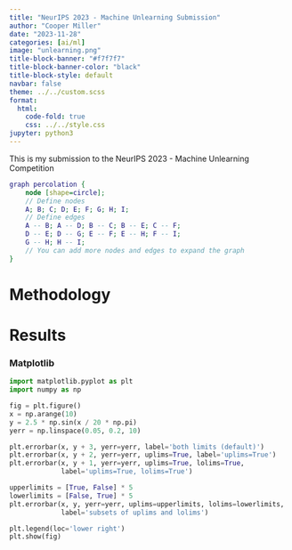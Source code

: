 ```yaml
---
title: "NeurIPS 2023 - Machine Unlearning Submission"
author: "Cooper Miller"
date: "2023-11-28"
categories: [ai/ml]
image: "unlearning.png"
title-block-banner: "#f7f7f7"
title-block-banner-color: "black"
title-block-style: default
navbar: false
theme: ../../custom.scss
format: 
  html:
    code-fold: true
    css: ../../style.css
jupyter: python3
---
```

 
This is my submission to the NeurIPS 2023 - Machine Unlearning Competition


```dot
graph percolation {
    node [shape=circle];
    // Define nodes
    A; B; C; D; E; F; G; H; I;
    // Define edges
    A -- B; A -- D; B -- C; B -- E; C -- F;
    D -- E; D -- G; E -- F; E -- H; F -- I;
    G -- H; H -- I;
    // You can add more nodes and edges to expand the graph
}
```

# 

# Methodology

# Results

### Matplotlib

```python
import matplotlib.pyplot as plt
import numpy as np

fig = plt.figure()
x = np.arange(10)
y = 2.5 * np.sin(x / 20 * np.pi)
yerr = np.linspace(0.05, 0.2, 10)

plt.errorbar(x, y + 3, yerr=yerr, label='both limits (default)')
plt.errorbar(x, y + 2, yerr=yerr, uplims=True, label='uplims=True')
plt.errorbar(x, y + 1, yerr=yerr, uplims=True, lolims=True,
             label='uplims=True, lolims=True')

upperlimits = [True, False] * 5
lowerlimits = [False, True] * 5
plt.errorbar(x, y, yerr=yerr, uplims=upperlimits, lolims=lowerlimits,
             label='subsets of uplims and lolims')

plt.legend(loc='lower right')
plt.show(fig)
```